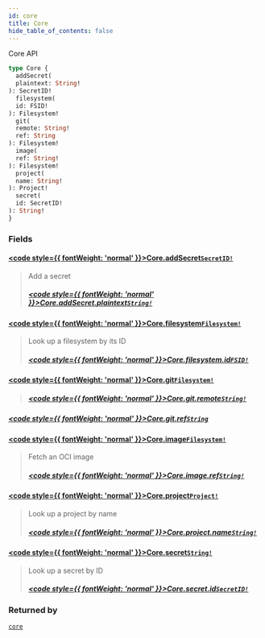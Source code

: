 ```yaml
---
id: core
title: Core
hide_table_of_contents: false
---
```








Core API

```graphql
type Core {
  addSecret(
  plaintext: String!
): SecretID!
  filesystem(
  id: FSID!
): Filesystem!
  git(
  remote: String!
  ref: String
): Filesystem!
  image(
  ref: String!
): Filesystem!
  project(
  name: String!
): Project!
  secret(
  id: SecretID!
): String!
}
```


### Fields

#### [<code style={{ fontWeight: 'normal' }}>Core.<b>addSecret</b></code>](#)<Bullet />[`SecretID!`](/reference/api/scalars/secret-id) <Badge class="secondary" text="non-null"/> <Badge class="secondary" text="scalar"/>
> Add a secret
> ##### [<code style={{ fontWeight: 'normal' }}>Core.addSecret.<b>plaintext</b></code>](#)<Bullet />[`String!`](/reference/api/scalars/string) <Badge class="secondary" text="non-null"/> <Badge class="secondary" text="scalar"/>
> 
> 

#### [<code style={{ fontWeight: 'normal' }}>Core.<b>filesystem</b></code>](#)<Bullet />[`Filesystem!`](/reference/api/objects/filesystem) <Badge class="secondary" text="non-null"/> <Badge class="secondary" text="object"/>
> Look up a filesystem by its ID
> ##### [<code style={{ fontWeight: 'normal' }}>Core.filesystem.<b>id</b></code>](#)<Bullet />[`FSID!`](/reference/api/scalars/fsid) <Badge class="secondary" text="non-null"/> <Badge class="secondary" text="scalar"/>
> 
> 

#### [<code style={{ fontWeight: 'normal' }}>Core.<b>git</b></code>](#)<Bullet />[`Filesystem!`](/reference/api/objects/filesystem) <Badge class="secondary" text="non-null"/> <Badge class="secondary" text="object"/>
> 
> ##### [<code style={{ fontWeight: 'normal' }}>Core.git.<b>remote</b></code>](#)<Bullet />[`String!`](/reference/api/scalars/string) <Badge class="secondary" text="non-null"/> <Badge class="secondary" text="scalar"/>
> 
> 

##### [<code style={{ fontWeight: 'normal' }}>Core.git.<b>ref</b></code>](#)<Bullet />[`String`](/reference/api/scalars/string) <Badge class="secondary" text="scalar"/>
> 
> 

#### [<code style={{ fontWeight: 'normal' }}>Core.<b>image</b></code>](#)<Bullet />[`Filesystem!`](/reference/api/objects/filesystem) <Badge class="secondary" text="non-null"/> <Badge class="secondary" text="object"/>
> Fetch an OCI image
> ##### [<code style={{ fontWeight: 'normal' }}>Core.image.<b>ref</b></code>](#)<Bullet />[`String!`](/reference/api/scalars/string) <Badge class="secondary" text="non-null"/> <Badge class="secondary" text="scalar"/>
> 
> 

#### [<code style={{ fontWeight: 'normal' }}>Core.<b>project</b></code>](#)<Bullet />[`Project!`](/reference/api/objects/project) <Badge class="secondary" text="non-null"/> <Badge class="secondary" text="object"/>
> Look up a project by name
> ##### [<code style={{ fontWeight: 'normal' }}>Core.project.<b>name</b></code>](#)<Bullet />[`String!`](/reference/api/scalars/string) <Badge class="secondary" text="non-null"/> <Badge class="secondary" text="scalar"/>
> 
> 

#### [<code style={{ fontWeight: 'normal' }}>Core.<b>secret</b></code>](#)<Bullet />[`String!`](/reference/api/scalars/string) <Badge class="secondary" text="non-null"/> <Badge class="secondary" text="scalar"/>
> Look up a secret by ID
> ##### [<code style={{ fontWeight: 'normal' }}>Core.secret.<b>id</b></code>](#)<Bullet />[`SecretID!`](/reference/api/scalars/secret-id) <Badge class="secondary" text="non-null"/> <Badge class="secondary" text="scalar"/>
> 
> 



### Returned by

[`core`](/reference/api/queries/core)  <Badge class="secondary" text="query"/>



